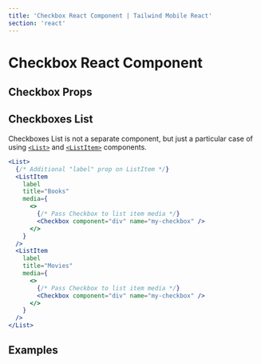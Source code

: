 ```yaml
---
title: 'Checkbox React Component | Tailwind Mobile React'
section: 'react'
---
```



# Checkbox React Component

## Checkbox Props

<CheckboxProps />

## Checkboxes List

Checkboxes List is not a separate component, but just a particular case of using [`<List>`](/react/list) and [`<ListItem>`](/react/list-item) components.

```jsx
<List>
  {/* Additional "label" prop on ListItem */}
  <ListItem
    label
    title="Books"
    media={
      <>
        {/* Pass Checkbox to list item media */}
        <Checkbox component="div" name="my-checkbox" />
      </>
    }
  />
  <ListItem
    label
    title="Movies"
    media={
      <>
        {/* Pass Checkbox to list item media */}
        <Checkbox component="div" name="my-checkbox" />
      </>
    }
  />
</List>
```

## Examples

<ExamplePreview
  fileName="Checkbox.jsx"
  source={CheckboxExample}
  url="#/checkbox"
/>
